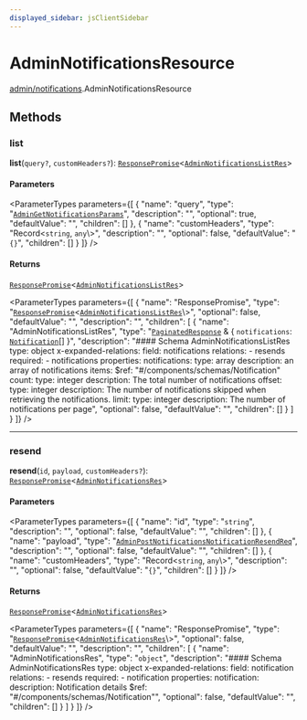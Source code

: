 ```yaml
---
displayed_sidebar: jsClientSidebar
---
```



# AdminNotificationsResource

[admin/notifications](../../modules/admin_notifications.mdx).AdminNotificationsResource

## Methods

### list

**list**(`query?`, `customHeaders?`): [`ResponsePromise`](../../swaps/modules/swaps.internal.mdx#responsepromise)<[`AdminNotificationsListRes`](../../internal/modules/admin_discounts.internal.internal.mdx#adminnotificationslistres)\>

#### Parameters

<ParameterTypes parameters={[
  {
    "name": "query",
    "type": "[`AdminGetNotificationsParams`](../../internal/classes/admin_discounts.internal.internal.AdminGetNotificationsParams.mdx)",
    "description": "",
    "optional": true,
    "defaultValue": "",
    "children": []
  },
  {
    "name": "customHeaders",
    "type": "Record<`string`, `any`\\>",
    "description": "",
    "optional": false,
    "defaultValue": "`{}`",
    "children": []
  }
]} />

#### Returns

[`ResponsePromise`](../../swaps/modules/swaps.internal.mdx#responsepromise)<[`AdminNotificationsListRes`](../../internal/modules/admin_discounts.internal.internal.mdx#adminnotificationslistres)\>

<ParameterTypes parameters={[
  {
    "name": "ResponsePromise",
    "type": "[`ResponsePromise`](../../swaps/modules/swaps.internal.mdx#responsepromise)<[`AdminNotificationsListRes`](../../internal/modules/admin_discounts.internal.internal.mdx#adminnotificationslistres)\\>",
    "optional": false,
    "defaultValue": "",
    "description": "",
    "children": [
      {
        "name": "AdminNotificationsListRes",
        "type": "[`PaginatedResponse`](../../admin_discounts/modules/admin_discounts.internal.mdx#paginatedresponse) & { `notifications`: [`Notification`](../../internal/classes/admin_discounts.internal.internal.Notification.mdx)[]  }",
        "description": "#### Schema AdminNotificationsListRes type: object x-expanded-relations: field: notifications relations: - resends required: - notifications properties: notifications: type: array description: an array of notifications items: $ref: \"#/components/schemas/Notification\" count: type: integer description: The total number of notifications offset: type: integer description: The number of notifications skipped when retrieving the notifications. limit: type: integer description: The number of notifications per page",
        "optional": false,
        "defaultValue": "",
        "children": []
      }
    ]
  }
]} />

___

### resend

**resend**(`id`, `payload`, `customHeaders?`): [`ResponsePromise`](../../swaps/modules/swaps.internal.mdx#responsepromise)<[`AdminNotificationsRes`](../../internal/modules/admin_discounts.internal.internal.mdx#adminnotificationsres)\>

#### Parameters

<ParameterTypes parameters={[
  {
    "name": "id",
    "type": "`string`",
    "description": "",
    "optional": false,
    "defaultValue": "",
    "children": []
  },
  {
    "name": "payload",
    "type": "[`AdminPostNotificationsNotificationResendReq`](../../internal/classes/admin_discounts.internal.internal.AdminPostNotificationsNotificationResendReq.mdx)",
    "description": "",
    "optional": false,
    "defaultValue": "",
    "children": []
  },
  {
    "name": "customHeaders",
    "type": "Record<`string`, `any`\\>",
    "description": "",
    "optional": false,
    "defaultValue": "`{}`",
    "children": []
  }
]} />

#### Returns

[`ResponsePromise`](../../swaps/modules/swaps.internal.mdx#responsepromise)<[`AdminNotificationsRes`](../../internal/modules/admin_discounts.internal.internal.mdx#adminnotificationsres)\>

<ParameterTypes parameters={[
  {
    "name": "ResponsePromise",
    "type": "[`ResponsePromise`](../../swaps/modules/swaps.internal.mdx#responsepromise)<[`AdminNotificationsRes`](../../internal/modules/admin_discounts.internal.internal.mdx#adminnotificationsres)\\>",
    "optional": false,
    "defaultValue": "",
    "description": "",
    "children": [
      {
        "name": "AdminNotificationsRes",
        "type": "`object`",
        "description": "#### Schema AdminNotificationsRes type: object x-expanded-relations: field: notification relations: - resends required: - notification properties: notification: description: Notification details $ref: \"#/components/schemas/Notification\"",
        "optional": false,
        "defaultValue": "",
        "children": []
      }
    ]
  }
]} />
